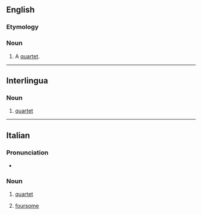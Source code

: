 ==English==

===Etymology===
{{etyl|it|en}}

===Noun===
{{en-noun|s|quartetti}}

# {{lb|en|archaic}} A [[quartet]].

----

==Interlingua==

===Noun===
{{ia-noun}}

# [[quartet]]

----

==Italian==

===Pronunciation===
* {{rhymes|etto|lang=it}}

===Noun===
{{it-noun|m}}

# {{lb|it|music}} [[quartet]]
# [[foursome]]